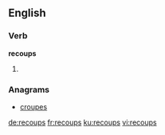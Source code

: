 ==English==

===Verb===
'''recoups'''

# {{third-person singular of|recoup}}

===Anagrams===
* [[croupes#English|croupes]]

[[de:recoups]]
[[fr:recoups]]
[[ku:recoups]]
[[vi:recoups]]